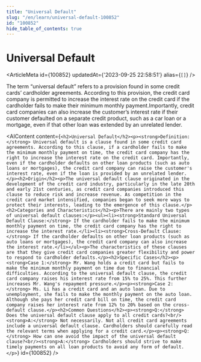 ```yaml
---
title: "Universal Default"
slug: "/en/learn/universal-default-100852"
id: "100852"
hide_table_of_contents: true
---
```



# Universal Default

<ArticleMeta id={100852} updatedAt={'2023-09-25 22:58:51'} alias={`[]`} />
<div className='border-solid border-b border-t-0 my-4 border-[var(--ifm-color-gray-300)]' />

The term “universal default” refers to a provision found in some credit cards’ cardholder agreements. According to this provision, the credit card company is permitted to increase the interest rate on the credit card if the cardholder fails to make their minimum monthly payment.Importantly, credit card companies can also increase the customer’s interest rate if their customer defaulted on a separate credit product, such as a car loan or a mortgage, even if that other loan was extended by an unrelated lender.

<AIContent content={`<h2>Universal Default</h2><p><strong>Definition:</strong> Universal default is a clause found in some credit card agreements. According to this clause, if a cardholder fails to make the minimum monthly payment on time, the credit card company has the right to increase the interest rate on the credit card. Importantly, even if the cardholder defaults on other loan products (such as auto loans or mortgages), the credit card company can raise the customer's interest rate, even if the loan is provided by an unrelated lender.</p><h2>Origin</h2><p>The universal default clause originated in the development of the credit card industry, particularly in the late 20th and early 21st centuries, as credit card companies introduced this clause to reduce risk and increase revenue. As competition in the credit card market intensified, companies began to seek more ways to protect their interests, leading to the emergence of this clause.</p><h2>Categories and Characteristics</h2><p>There are mainly two types of universal default clauses:</p><ul><li><strong>Standard Universal Default Clause:</strong> If the cardholder fails to make the minimum monthly payment on time, the credit card company has the right to increase the interest rate.</li><li><strong>Cross-Default Clause:</strong> If the cardholder defaults on other loan products (such as auto loans or mortgages), the credit card company can also increase the interest rate.</li></ul><p>The characteristics of these clauses are that they give credit card companies greater flexibility and power to respond to cardholder defaults.</p><h2>Specific Cases</h2><p><strong>Case 1:</strong> Mr. Wang holds a credit card but fails to make the minimum monthly payment on time due to financial difficulties. According to the universal default clause, the credit card company raises his interest rate from 15% to 25%. This further increases Mr. Wang's repayment pressure.</p><p><strong>Case 2:</strong> Ms. Li has a credit card and an auto loan. Due to unemployment, she fails to make the monthly payment on the auto loan. Although she pays her credit card bill on time, the credit card company raises her interest rate from 12% to 20% based on the cross-default clause.</p><h2>Common Questions</h2><p><strong>Q:</strong> Does the universal default clause apply to all credit cards?<br/><strong>A:</strong> Not necessarily. Not all credit card agreements include a universal default clause. Cardholders should carefully read the relevant terms when applying for a credit card.</p><p><strong>Q:</strong> How can one avoid the impact of the universal default clause?<br/><strong>A:</strong> Cardholders should strive to make timely payments on all loan products to avoid any form of default.</p>`} id={100852} />
